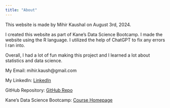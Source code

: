 ```yaml
---
title: "About"
---
```


This website is made by Mihir Kaushal on August 3rd, 2024. 

I created this website as part of Kane's Data Science Bootcamp. I made the website using the R language. I utilized the help of ChatGPT to fix any errors I ran into. 

Overall, I had a lot of fun making this project and I learned a lot about statistics and data science. 


My Email: mihir.kaush@gmail.com  <br />

My LinkedIn: [LinkedIn](https://www.linkedin.com/in/mihir-kaushal/) <br />

GitHub Repository: [GitHub Repo](https://github.com/MihirKaushal/drug-memory-test) <br />

Kane's Data Science Bootcamp: [Course Homepage](https://bootcamp.davidkane.info/)
